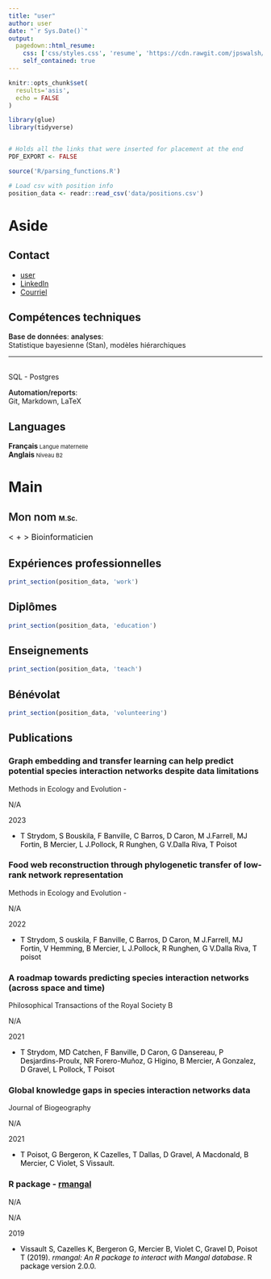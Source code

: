 ```yaml
---
title: "user"
author: user
date: "`r Sys.Date()`"
output:
  pagedown::html_resume:
    css: ['css/styles.css', 'resume', 'https://cdn.rawgit.com/jpswalsh/academicons/master/css/academicons.min.css']
    self_contained: true
---
```


```r
knitr::opts_chunk$set(
  results='asis',
  echo = FALSE
)

library(glue)
library(tidyverse)


# Holds all the links that were inserted for placement at the end
PDF_EXPORT <- FALSE

source('R/parsing_functions.R')

# Load csv with position info
position_data <- readr::read_csv('data/positions.csv')
```

 
Aside
================================================================================

Contact {#contact}
--------------------------------------------------------------------------------
- <i class="fa fa-github"></i> [user](https://github.com/user)
- <i class="fa-brands fa-linkedin"></i> [LinkedIn](https://www.linkedin.com/in/mon-nom-2504321b0/)
- <i class="fa fa-envelope"></i> <a href="mailto:test@icloud.com">Courriel</a>



Compétences techniques
------------------------------------
<span style="font-weight:600;">Base de données</span>:
<span style="font-weight:600;">analyses</span>: <br> Statistique bayesienne (Stan), modèles hiérarchiques <br>



------------------------------------

 <br>SQL - Postgres<br>

<span style="font-weight:600;">Automation/reports</span>: <br>Git, Markdown, LaTeX<br> 


Languages
------------------------------------
**Français**<span style="font-size:11px;"> Langue maternelle</span><br>
**Anglais**<span style="font-size:11px;"> Niveau B2</span><br>


Main
================================================================================

 <span style="font-weight:600">Mon nom</span> <span style="font-size: 13px;">M.Sc.</span>{#title}
--------------------------------------------------------------------------------

 
<span style="font-size: 1rem;">< <i class="fa fa-bar-chart"></i> + <i class="fa fa-laptop"></i> > Bioinformaticien </span>

Expériences professionnelles {data-icon=laptop}
--------------------------------------------------------------------------------
```r
print_section(position_data, 'work')
```

Diplômes {data-icon=graduation-cap data-concise=true}
--------------------------------------------------------------------------------
```r
print_section(position_data, 'education')
```

Enseignements {data-icon=chalkboard-teacher}
--------------------------------------------------------------------------------
```r
print_section(position_data, 'teach')
```

Bénévolat {data-icon=chalkboard-teacher}
--------------------------------------------------------------------------------
```r
print_section(position_data, 'volunteering')
```

Publications {data-icon=book}
--------------------------------------------------------------------------------

### Graph embedding and transfer learning can help predict potential species interaction networks despite data limitations

Methods in Ecology and Evolution - <a href=" https://doi.org/10.1111/2041-210X.14228"><i class="ai ai-doi"></i></a>

N/A

2023

- <span style="color:#000000 !important;">T Strydom, S Bouskila, F Banville, C Barros, D Caron, M J.Farrell, MJ Fortin, B Mercier, L J.Pollock, R Runghen, G V.Dalla Riva, T Poisot</span>

### Food web reconstruction through phylogenetic transfer of low-rank network representation

Methods in Ecology and Evolution - <a href="https://doi.org/10.1111/2041-210X.13835"><i class="ai ai-doi"></i></a>

N/A

2022

- <span style="color:#000000 !important;">T Strydom, S ouskila, F Banville, C Barros, D Caron, M J.Farrell, MJ Fortin, V Hemming, B Mercier, L J.Pollock, R Runghen, G V.Dalla Riva, T poisot</span>

### A roadmap towards predicting species interaction networks (across space and time)

Philosophical Transactions of the Royal Society B <a href="https://doi.org/10.1098/rstb.2021.0063"><i class="ai ai-doi"></i></a>

N/A

2021

- <span style="color:#000000 !important;">T Strydom, MD Catchen, F Banville, D Caron, G Dansereau, P Desjardins-Proulx, NR Forero-Muñoz, G Higino, B Mercier, A Gonzalez, D Gravel, L Pollock, T Poisot</span>

### Global knowledge gaps in species interaction networks data

Journal of Biogeography <a href="https://doi.org/10.1111/jbi.14127"><i class="ai ai-doi"></i></a>

N/A

2021

- <span style="color:#000000 !important;">T Poisot, G Bergeron, K Cazelles, T Dallas, D Gravel, A Macdonald, B Mercier, C Violet, S Vissault.</span>

### R package - [rmangal](https://docs.ropensci.org/rmangal/)

N/A

N/A

2019

- <span style="color:#000000 !important;">Vissault S, Cazelles K, Bergeron G, Mercier B, Violet C, Gravel D,
Poisot T (2019). _rmangal: An R package to interact with Mangal
database_. R package version 2.0.0.</span>
